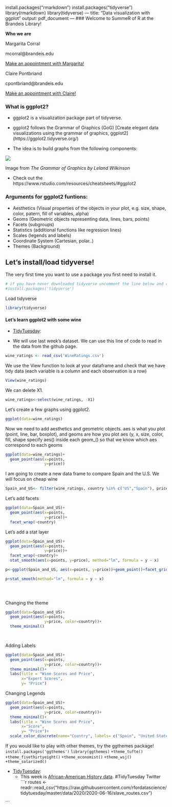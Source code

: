 install.packages("rmarkdown")
install.packages("tidyverse")
library(rmarkdown)
library(tidyverse)
---
title: "Data visualization with ggplot"
output: pdf_document
---
### Welcome to SummeR of R at the Brandeis Library! 

**Who we are**

Margarita Corral  

mcorral@brandeis.edu  

[Make an appointment with Margarita!](https://calendar.library.brandeis.edu/appointments/8518)  
  
  

Claire Pontbriand 

cpontbriand@brandeis.edu  

[Make an appointment with Claire!](https://calendar.library.brandeis.edu/appointments/scidata)

### What is ggplot2? 

* ggplot2 is a visualization package part of tidyverse. 

* ggplot2 follows the Grammar of Graphics (GoG) [Create elegant data visualizations using the grammar of graphics, ggplot2]  (https://ggplot2.tidyverse.org/)

* The idea is to build graphs from the following components: 

![](grammarofgraphics.png) 

Image from *The Grammar of Graphics by Leland Wilkinson*

* Check out the https://www.rstudio.com/resources/cheatsheets/#ggplot2


### Arguments for ggplot2 funtions:
* Aesthetics (Visual properties of the objects in your plot, e.g. size, shape, color, patern, fill of variables, alpha)
* Geoms (Geometric objects representing data, lines, bars, points)
* Facets (subgroups)
* Statistics (additional functions like regression lines)
* Scales (legends and labels)
* Coordinate System (Cartesian, polar..)
* Themes (Background)


## Let's install/load tidyverse!

The very first time you want to use a package you first need to install it.  
```r
# if you have never downloaded tidyverse uncomment the line below and run to install it
#install.packages('tidyverse')
```

Load tidyverse
```r
library(tidyverse)
```


#### Let's learn ggplot2 with some wine  
  
* [TidyTuesday](https://github.com/rfordatascience/tidytuesday): 

* We will use last week's dataset. We can use this line of code to read in the  data from the github page. 

```r
wine_ratings <- read_csv('WineRatings.csv')
```

We use the View function to look at your dataframe and check that we have tidy data (each variable is a column and each observation is a row)
```r
View(wine_ratings)
```

We can delete X1.
```r
wine_ratings<-select(wine_ratings, -X1)
```

Let's create a few graphs using ggplot2.
```r
ggplot(data=wine_ratings)
```


Now we need to add aesthetics and geometric objects.
aes is what you plot (point, line, bar, boxplot), and geoms are how you plot aes (y, x, size, color, fill, shape
specify aes() inside each geom_() so that we know which aes correspond to each geoms

```r
ggplot(data=wine_ratings)+
  geom_point(aes(x=points,
                 y=price))
```

I am going to create a new data frame to compare Spain and the U.S. We will focus on cheap wine
```r

Spain_and_US<- filter(wine_ratings, country %in% c("US","Spain"), price<500)
```

Let's add facets
```r
ggplot(data=Spain_and_US)+
  geom_point(aes(x=points,
                 y=price))+
  facet_wrap(~country)
```

Let's add a stat layer
```r
ggplot(data=Spain_and_US)+
  geom_point(aes(x=points,
                 y=price))+
  facet_wrap(~country)+
  stat_smooth(aes(x=points, y=price), method="lm", formula = y ~ x)
```


```r
p<-ggplot(Spain_and_US, aes(x=points, y=price))+geom_point()+facet_grid(~country)

p+stat_smooth(method="lm", formula = y ~ x)

  
  
```




Changing the theme
```r
ggplot(data=Spain_and_US)+
  geom_point(aes(x=points,
                 y=price, color=country))+
  theme_minimal()

                 
```




Adding Labels
```r
ggplot(data=Spain_and_US)+
  geom_point(aes(x=points,
                 y=price, color=country))+
  theme_minimal()+
  labs(title = "Wine Scores and Price",
       x="Expert Scores",
       y= "Price")
```


Changing Legends
```r
ggplot(data=Spain_and_US)+
  geom_point(aes(x=points,
                 y=price, color=country))+
  theme_minimal()+
  labs(title = "Wine Scores and Price",
       x="Score",
       y= "Price")+
  scale_color_discrete(name="Country", labels= c("Spain", "United States"))

```



If you would like to play with other themes, try the ggthemes package!
```install.packages('ggthemes')```
```library(ggthemes)```
```+theme_tufte()```
```+theme_fivethirtyeight()```
```+theme_economist()```
```+theme_wsj()```
```+theme_solarized()```

* [TidyTuesday](https://github.com/rfordatascience/tidytuesday/blob/master/README.md): 
  * This week is [African-American History data](https://github.com/rfordatascience/tidytuesday/blob/master/data/2020/2020-06-16/readme.md). #TidyTuesday Twitter 
```r
routes <- readr::read_csv("https://raw.githubusercontent.com/rfordatascience/tidytuesday/master/data/2020/2020-06-16/slave_routes.csv")


```
